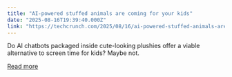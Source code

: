 ```yaml
---
title: "AI-powered stuffed animals are coming for your kids"
date: "2025-08-16T19:39:40.000Z"
link: "https://techcrunch.com/2025/08/16/ai-powered-stuffed-animals-are-coming-for-your-kids/"
---
```


Do AI chatbots packaged inside cute-looking plushies offer a viable alternative to screen time for kids? Maybe not.

[Read more](https://techcrunch.com/2025/08/16/ai-powered-stuffed-animals-are-coming-for-your-kids/)
